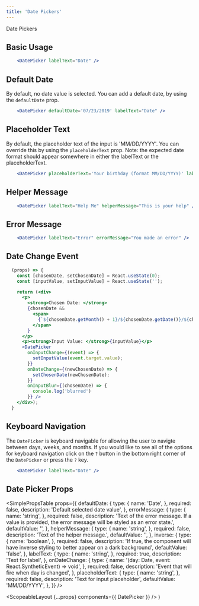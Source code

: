 ```yaml
---
title: 'Date Pickers'
---
```



<DocsHeading to="/design/date-pickers/" type="design">
  Date Pickers
</DocsHeading>

## Basic Usage

```.jsx
    <DatePicker labelText="Date" />
```

## Default Date

By default, no date value is selected. You can add a default date, by using the `defaultDate` prop.

```.jsx
    <DatePicker defaultDate='07/23/2019' labelText="Date" />
```

## Placeholder Text

By default, the placeholder text of the input is 'MM/DD/YYYY'. You can override this by using the `placeholderText` prop.
Note: the expected date format should appear somewhere in either the labelText or the placeholderText.

```.jsx
    <DatePicker placeholderText='Your birthday (format MM/DD/YYYY)' labelText="Birthday" />
```

## Helper Message

```.jsx
    <DatePicker labelText="Help Me" helperMessage="This is your help" />
```

## Error Message

```.jsx
    <DatePicker labelText="Error" errorMessage="You made an error" />
```

## Date Change Event

```.jsx
  (props) => {
    const [chosenDate, setChosenDate] = React.useState(0);
    const [inputValue, setInputValue] = React.useState('');

    return (<div>
      <p>
        <strong>Chosen Date: </strong>
        {chosenDate &&
          <span>
            {`${chosenDate.getMonth() + 1}/${chosenDate.getDate()}/${chosenDate.getFullYear()}`}
          </span>
        }
      </p>
      <p><strong>Input Value: </strong>{inputValue}</p>
      <DatePicker
        onInputChange={(event) => {
          setInputValue(event.target.value);
        }}
        onDateChange={(newChosenDate) => {
          setChosenDate(newChosenDate);
        }}
        onInputBlur={(chosenDate) => {
          console.log('blurred')
        }} />
    </div>);
  }
```

## Keyboard Navigation

The `DatePicker` is keyboard navigable for allowing the user to navigte between days, weeks, and months. If you would like to see all of the options for keyboard navigation click on the `?` button in the bottom right corner of the `DatePicker` or press the `?` key.

```.jsx
    <DatePicker labelText="Date" />
```

## Date Picker Props

<SimplePropsTable
  props={{
    defaultDate: {
      type: {
        name: 'Date',
      },
      required: false,
      description: 'Default selected date value',
    },
    errorMessage: {
      type: {
        name: 'string',
      },
      required: false,
      description:
        'Text of the error message.  If a value is provided, the error message will be styled as an error state.',
      defaultValue: '',
    },
    helperMessage: {
      type: {
        name: 'string',
      },
      required: false,
      description: 'Text of the helper message.',
      defaultValue: '',
    },
    inverse: {
      type: {
        name: 'boolean',
      },
      required: false,
      description:
        'If true, the component will have inverse styling to better appear on a dark background',
      defaultValue: 'false',
    },
    labelText: {
      type: {
        name: 'string',
      },
      required: true,
      description: 'Text for label',
    },
    onDateChange: {
      type: {
        name: '(day: Date, event: React.SyntheticEvent) => void',
      },
      required: false,
      description: 'Event that will fire when day is changed',
    },
    placeholderText: {
      type: {
        name: 'string',
      },
      required: false,
      description: 'Text for input placeholder',
      defaultValue: 'MM/DD/YYYY',
    },
  }}
/>

  <ScopeableLayout {...props} components={{ DatePicker }} />
)
